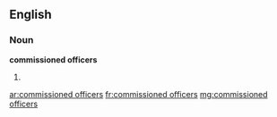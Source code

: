 ==English==

===Noun===
'''commissioned officers'''

# {{plural of|[[commissioned officer]]}}

[[ar:commissioned officers]]
[[fr:commissioned officers]]
[[mg:commissioned officers]]